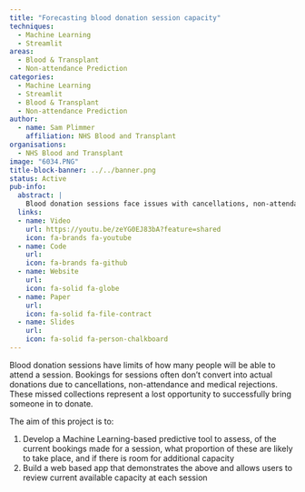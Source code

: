 ```yaml
---
title: "Forecasting blood donation session capacity"
techniques:
  - Machine Learning
  - Streamlit
areas:
  - Blood & Transplant
  - Non-attendance Prediction
categories:
  - Machine Learning
  - Streamlit
  - Blood & Transplant
  - Non-attendance Prediction
author:
  - name: Sam Plimmer
    affiliation: NHS Blood and Transplant
organisations:
  - NHS Blood and Transplant
image: "6034.PNG"
title-block-banner: ../../banner.png
status: Active
pub-info:
  abstract: |
    Blood donation sessions face issues with cancellations, non-attendance, and medical rejections, leading to missed donations. This project aims to develop a Machine Learning tool to predict actual attendance and assess additional capacity. It will also build a web app for users to review current session capacity and manage bookings effectively.
  links:
  - name: Video
    url: https://youtu.be/zeYG0EJ83bA?feature=shared
    icon: fa-brands fa-youtube
  - name: Code
    url:
    icon: fa-brands fa-github
  - name: Website
    url:
    icon: fa-solid fa-globe
  - name: Paper
    url:
    icon: fa-solid fa-file-contract
  - name: Slides
    url: 
    icon: fa-solid fa-person-chalkboard
---
```


Blood donation sessions have limits of how many people will be able to attend a session.  Bookings for sessions often don’t convert into actual donations due to cancellations, non-attendance and medical rejections.  These missed collections represent a lost opportunity to successfully bring someone in to donate.

The aim of this project is to:

1.	Develop a Machine Learning-based predictive tool to assess, of the current bookings made for a session, what proportion of these are likely to take place, and if there is room for additional capacity
2.	Build a web based app that demonstrates the above and allows users to review current available capacity at each session

